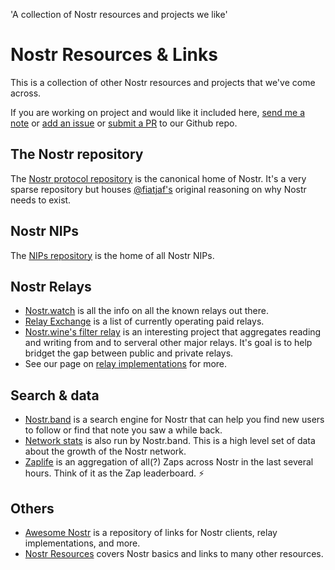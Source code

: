   'A collection of Nostr resources and projects we like'

# Nostr Resources & Links

This is a collection of other Nostr resources and projects that we've come across.

If you are working on project and would like it included here, [send me a note](https://snort.social/p/npub1zuuajd7u3sx8xu92yav9jwxpr839cs0kc3q6t56vd5u9q033xmhsk6c2uc) or [add an issue](https://github.com/erskingardner/nostr-how/issues) or [submit a PR](https://github.com/erskingardner/nostr-how/pulls) to our Github repo.

## The Nostr repository

The [Nostr protocol repository](https://github.com/nostr-protocol/nostr) is the canonical home of Nostr. It's a very sparse repository but houses [@fiatjaf's](https://github.com/fiatjaf) original reasoning on why Nostr needs to exist.

## Nostr NIPs

The [NIPs repository](https://github.com/nostr-protocol/nips) is the home of all Nostr NIPs.

## Nostr Relays

- [Nostr.watch](https://nostr.watch/relays/find) is all the info on all the known relays out there.
- [Relay Exchange](https://relay.exchange/) is a list of currently operating paid relays.
- [Nostr.wine's filter relay](https://nostr-wine.github.io/filter-relay/) is an interesting project that aggregates reading and writing from and to serveral other major relays. It's goal is to help bridget the gap between public and private relays.
- See our page on [relay implementations](/relays/implementations) for more.

## Search & data

- [Nostr.band](https://nostr.band) is a search engine for Nostr that can help you find new users to follow or find that note you saw a while back.
- [Network stats](https://stats.nostr.band) is also run by Nostr.band. This is a high level set of data about the growth of the Nostr network.
- [Zaplife](https://zaplife.lol) is an aggregation of all(?) Zaps across Nostr in the last several hours. Think of it as the Zap leaderboard. ⚡

## Others

- [Awesome Nostr](https://www.nostr.net) is a repository of links for Nostr clients, relay implementations, and more.
- [Nostr Resources](https://nostr-resources.com) covers Nostr basics and links to many other resources.
